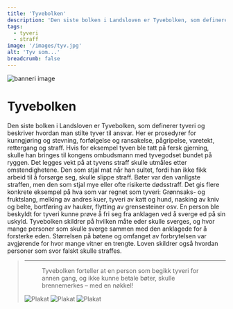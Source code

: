 ```yaml
---
title: 'Tyvebolken'
description: 'Den siste bolken i Landsloven er Tyvebolken, som definerer tyveri og beskriver hvordan man stilte tyver til ansvar.'
tags:
  - tyveri
  - straff
image: '/images/tyv.jpg'
alt: 'Tyv som...'
breadcrumb: false
---
```







<Image
    src='/images/Jubileumsutstillingen_1920x800.jpg'
    alt="banneri image"
    width={3500}
    height={1600}
    className="object-cover" 
/>
 

<Container margin={0} >

 
<Spacer height={26} />

# Tyvebolken

<Container stil="firstletter text-left text-xl" margin={6}>
  Den siste bolken i Landsloven er Tyvebolken, som definerer tyveri og beskriver hvordan man stilte tyver til ansvar. Her er prosedyrer for kunngjøring og stevning, forfølgelse og ransakelse, pågripelse, varetekt, rettergang og straff. Hvis for eksempel tyven ble tatt på fersk gjerning, skulle han bringes til kongens ombudsmann med tyvegodset bundet på ryggen. Det legges vekt på at tyvens straff skulle utmåles etter omstendighetene. Den som stjal mat når han sultet, fordi han ikke fikk arbeid til å forsørge seg, skulle slippe straff. Bøter var den vanligste straffen, men den som stjal mye eller ofte risikerte dødsstraff. Det gis flere konkrete eksempel på hva som var regnet som tyveri: Grønnsaks- og fruktslang, melking av andres kuer, tyveri av katt og hund, nasking av kniv og belte, bortføring av hauker, flytting av grensesteiner osv. En person ble beskyldt for tyveri kunne prøve å fri seg fra anklagen ved å sverge ed på sin uskyld. Tyvebolken skildrer på hvilken måte eder skulle sverges, og hvor mange personer som skulle sverge sammen med den anklagede for å forsterke eden. Størrelsen på bøtene og omfanget av forbrytelsen var avgjørende for hvor mange vitner en trengte. Loven skildrer også hvordan personer som svor falskt skulle straffes.
</Container>

<Spacer height={36} />


<Container  />
<Spacer height={26} />
<Blockquote
    quote='«Det er forståelig at noen som ikke kan få seg arbeid til livsopphold, stjeler mat, og på den måten berger livet sitt fra sult, da skal han ikke straffes for det tjuveriet.»'
    footer='Tyvebolken, kapittel 1'
    image = '/images/tigging.jpg' 
    alt='tyveri bilde'
    gold={1}
/>

<Spacer height={36} />

<SubMenuCards items={sections.items} columns={2} gap={5}/>
 
<Spacer height={6} />

<hr
  className="my-12 h-px border-t-0 bg-transparent bg-gradient-to-r from-transparent via-neutral-500 to-transparent opacity-25 dark:via-neutral-400" />

<Spacer height={6} />

<Figure
    image="/images/tyvebolken/Bf_BRM0_47891_FK_02.jpg"
    title="Stor bronsenøkkel til Eidfjord kirke"
    alt="Stor bronsenøkkel liggende på en hvit duk"
    href="https://digitaltmuseum.org/0210112472912/brm0-47891-for-konservering-2"
>
    Tyvebolken forteller at en person som begikk tyveri for annen gang, og ikke kunne betale bøter, skulle brennemerkes – med en nøkkel!
</Figure>
 

<Spacer height={36} />

<div className="flex grid gap-3 grid-cols-1 sm:grid-cols-3  p-0 my-3">
<Image
    src='/images/tjuvebolk1.jpg'
    alt='Plakat'
    width={500}
    height={500}
    className="object-cover" 
/>
<Image
    src='/images/tjuvebolk2.jpg'
    alt='Plakat'
    width={500}
    height={500}
    className="object-cover" 
/>
<Image
    src='/images/tjuvebolk3.jpg'
    alt='Plakat'
    width={500}
    height={500}
    className="object-cover" 
/>
</div>




<Spacer height={36} />

<Blockquote
    quote='«Det er forståelig at noen som ikke kan få seg arbeid til livsopphold, stjeler mat, og på den måten berger livet sitt fra sult, da skal han ikke straffes for det tjuveriet.»'
    footer='Tyvebolken, kapittel 1'
    gold={1}
/>

<Spacer height={36} />

 


</Container>